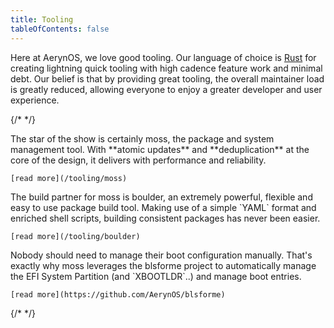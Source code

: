```yaml
---
title: Tooling
tableOfContents: false
---
```



Here at AerynOS, we love good tooling. Our language of choice is [Rust](https://rust-lang.org)
for creating lightning quick tooling with high cadence feature work and minimal debt. Our belief
is that by providing great tooling, the overall maintainer load is greatly reduced, allowing everyone
to enjoy a greater developer and user experience.


{/* <CardGrid stagger> */}

  <Card title="<b>moss</b> - package management">
    The star of the show is certainly moss, the package and system management tool. With **atomic updates** and
    **deduplication** at the core of the design, it delivers with performance and reliability.

    [read more](/tooling/moss)
  </Card>

  <Card title="<b>boulder</b> - package building">
    The build partner for moss is boulder, an extremely powerful, flexible and easy to use package build tool.
    Making use of a simple `YAML` format and enriched shell scripts, building consistent packages has never been easier.

    [read more](/tooling/boulder)
  </Card>


  <Card title="<b>blsforme</b> - boot management">
    Nobody should need to manage their boot configuration manually. That's exactly why moss leverages the blsforme project
    to automatically manage the EFI System Partition (and `XBOOTLDR`..) and manage boot entries.

    [read more](https://github.com/AerynOS/blsforme)
  </Card>
{/* </CardGrid> */}
